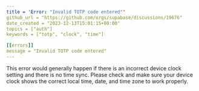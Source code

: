 ```yaml
---
title = 'Error: "Invalid TOTP code entered"'
github_url = "https://github.com/orgs/supabase/discussions/19676"
date_created = "2023-12-13T15:01:15+00:00"
topics = ["auth"]
keywords = ["totp", "clock", "time"]

[[errors]]
message = "Invalid TOTP code entered"
---
```


This error would generally happen if there is an incorrect device clock setting and there is no time sync. Please check and make sure your device clock shows the correct local time, date, and time zone to work properly.
